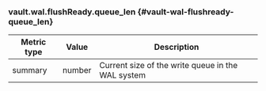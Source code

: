 ### vault.wal.flushReady.queue_len {#vault-wal-flushready-queue_len}

Metric type | Value   | Description
----------- | ------- | -----------
summary     | number  | Current size of the write queue in the WAL system
